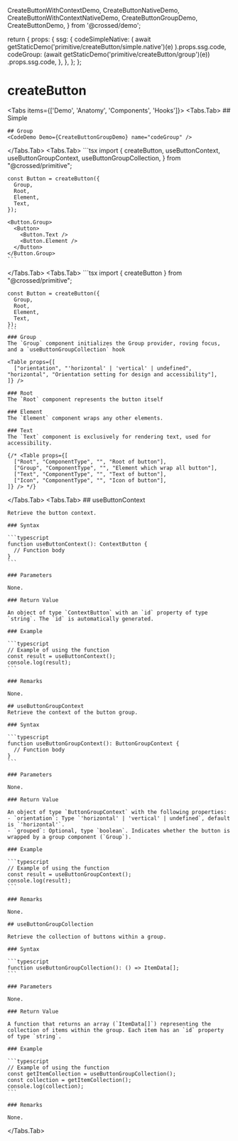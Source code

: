   CreateButtonWithContextDemo,
  CreateButtonNativeDemo,
  CreateButtonWithContextNativeDemo,
  CreateButtonGroupDemo,
  CreateButtonDemo,
} from '@crossed/demo';

  return {
    props: {
      ssg: {
        codeSimpleNative: (
          await getStaticDemo('primitive/createButton/simple.native')(e)
        ).props.ssg.code,
        codeGroup: (await getStaticDemo('primitive/createButton/group')(e))
          .props.ssg.code,
      },
    },
  };
};

# createButton

<Tabs items={['Demo', 'Anatomy', 'Components', 'Hooks']}>
  <Tabs.Tab>
    ## Simple
    <CodeDemo Demo={CreateButtonNativeDemo} name="codeSimpleNative" />

    ## Group
    <CodeDemo Demo={CreateButtonGroupDemo} name="codeGroup" />

  </Tabs.Tab>
  <Tabs.Tab>
    ```tsx
    import {
      createButton,
      useButtonContext,
      useButtonGroupContext,
      useButtonGroupCollection,
    } from "@crossed/primitive";

    const Button = createButton({
      Group,
      Root,
      Element,
      Text,
    });

    <Button.Group>
      <Button>
        <Button.Text />
        <Button.Element />
      </Button>
    </Button.Group>
    ```

  </Tabs.Tab>
  <Tabs.Tab>
    ```tsx
    import { createButton } from "@crossed/primitive";

    const Button = createButton({
      Group,
      Root,
      Element,
      Text,
    });
    ```
    ### Group
    The `Group` component initializes the Group provider, roving focus, and a `useButtonGroupCollection` hook

    <Table props={[
      ["orientation", "'horizontal' | 'vertical' | undefined", "horizontal", "Orientation setting for design and accessibility"],
    ]} />

    ### Root
    The `Root` component represents the button itself

    ### Element
    The `Element` component wraps any other elements.

    ### Text
    The `Text` component is exclusively for rendering text, used for accessibility.

    {/* <Table props={[
      ["Root", "ComponentType", "", "Root of button"],
      ["Group", "ComponentType", "", "Element which wrap all button"],
      ["Text", "ComponentType", "", "Text of button"],
      ["Icon", "ComponentType", "", "Icon of button"],
    ]} /> */}

  </Tabs.Tab>
  <Tabs.Tab>
    ## useButtonContext

    Retrieve the button context.

    ### Syntax

    ```typescript
    function useButtonContext(): ContextButton {
      // Function body
    }
    ```

    ### Parameters

    None.

    ### Return Value

    An object of type `ContextButton` with an `id` property of type `string`. The `id` is automatically generated.

    ### Example

    ```typescript
    // Example of using the function
    const result = useButtonContext();
    console.log(result);
    ```

    ### Remarks

    None.

    ## useButtonGroupContext
    Retrieve the context of the button group.

    ### Syntax

    ```typescript
    function useButtonGroupContext(): ButtonGroupContext {
      // Function body
    }
    ```

    ### Parameters

    None.

    ### Return Value

    An object of type `ButtonGroupContext` with the following properties:
    - `orientation`: Type `'horizontal' | 'vertical' | undefined`, default is `'horizontal'`.
    - `grouped`: Optional, type `boolean`. Indicates whether the button is wrapped by a group component (`Group`).

    ### Example

    ```typescript
    // Example of using the function
    const result = useButtonGroupContext();
    console.log(result);
    ```

    ### Remarks

    None.

    ## useButtonGroupCollection

    Retrieve the collection of buttons within a group.

    ### Syntax

    ```typescript
    function useButtonGroupCollection(): () => ItemData[];
    ```

    ### Parameters

    None.

    ### Return Value

    A function that returns an array (`ItemData[]`) representing the collection of items within the group. Each item has an `id` property of type `string`.

    ### Example

    ```typescript
    // Example of using the function
    const getItemCollection = useButtonGroupCollection();
    const collection = getItemCollection();
    console.log(collection);
    ```

    ### Remarks

    None.

  </Tabs.Tab>
</Tabs>
